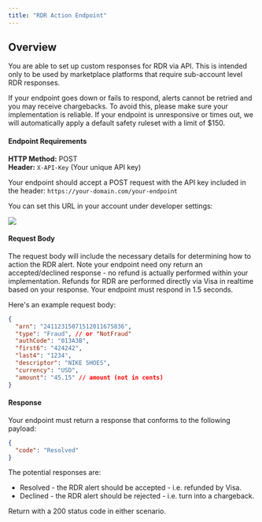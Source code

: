 ```yaml
---
title: "RDR Action Endpoint"
---
```


## Overview

You are able to set up custom responses for RDR via API. This is intended only to be used by marketplace platforms that require sub-account level RDR responses.

<Danger>
  If your endpoint goes down or fails to respond, alerts cannot be retried and
  you may receive chargebacks. To avoid this, please make sure your
  implementation is reliable. If your endpoint is unresponsive or times out, we
  will automatically apply a default safety ruleset with a limit of $150.
</Danger>

#### Endpoint Requirements

**HTTP Method:** POST  
**Header:** `X-API-Key` (Your unique API key)

Your endpoint should accept a POST request with the API key included in the header:
`https://your-domain.com/your-endpoint`

You can set this URL in your account under developer settings:

![](/images/reference/rdr_api.png)

#### Request Body

The request body will include the necessary details for determining how to action the RDR alert.
Note your endpoint need ony return an accepted/declined response - no refund is actually performed within your implementation. Refunds for RDR are performed directly via Visa in realtime based on your response. Your endpoint must respond in 1.5 seconds.

Here's an example request body:

```json
{
  "arn": "24112315071512011675836",
  "type": "Fraud", // or "NotFraud"
  "authCode": "013A3B",
  "first6": "424242",
  "last4": "1234",
  "descriptor": "NIKE SHOES",
  "currency": "USD",
  "amount": "45.15" // amount (not in cents)
}
```

#### Response

Your endpoint must return a response that conforms to the following payload:

```json
{
  "code": "Resolved"
}
```

The potential responses are:

- Resolved - the RDR alert should be accepted - i.e. refunded by Visa.
- Declined - the RDR alert should be rejected - i.e. turn into a chargeback.

Return with a 200 status code in either scenario.
